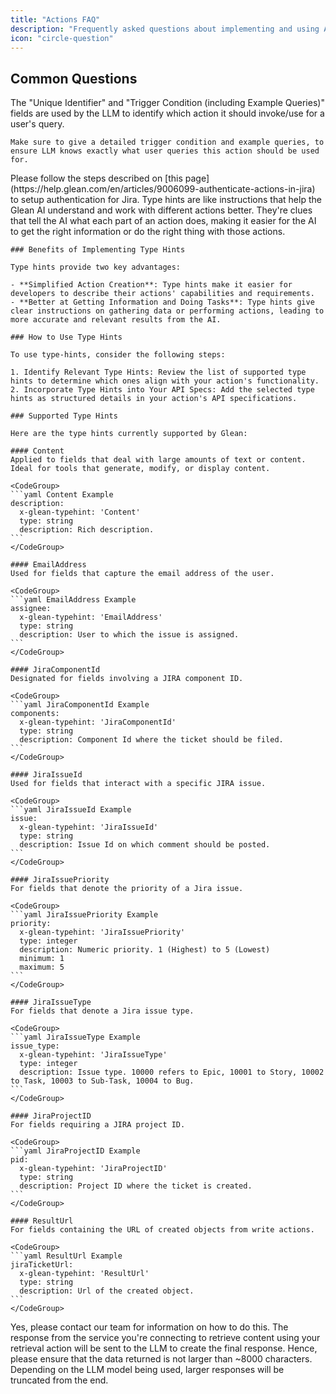 ```yaml
---
title: "Actions FAQ"
description: "Frequently asked questions about implementing and using Actions on Glean's platform"
icon: "circle-question"
---
```


## Common Questions

<AccordionGroup>
  <Accordion title="Which fields are interpreted by LLM?">
    The "Unique Identifier" and "Trigger Condition (including Example Queries)" fields are used by the LLM to identify which action it should invoke/use for a user's query.

    Make sure to give a detailed trigger condition and example queries, to ensure LLM knows exactly what user queries this action should be used for.
  </Accordion>

  <Accordion title="How to authenticate Actions built using Glean's Jira template?">
    Please follow the steps described on [this page](https://help.glean.com/en/articles/9006099-authenticate-actions-in-jira) to setup authentication for Jira.
  </Accordion>

  <Accordion title="What are type hints?">
    Type hints are like instructions that help the Glean AI understand and work with different actions better. They're clues that tell the AI what each part of an action does, making it easier for the AI to get the right information or do the right thing with those actions.

    ### Benefits of Implementing Type Hints

    Type hints provide two key advantages:

    - **Simplified Action Creation**: Type hints make it easier for developers to describe their actions' capabilities and requirements.
    - **Better at Getting Information and Doing Tasks**: Type hints give clear instructions on gathering data or performing actions, leading to more accurate and relevant results from the AI.

    ### How to Use Type Hints

    To use type-hints, consider the following steps:

    1. Identify Relevant Type Hints: Review the list of supported type hints to determine which ones align with your action's functionality.
    2. Incorporate Type Hints into Your API Specs: Add the selected type hints as structured details in your action's API specifications.

    ### Supported Type Hints

    Here are the type hints currently supported by Glean:

    #### Content
    Applied to fields that deal with large amounts of text or content. Ideal for tools that generate, modify, or display content.

    <CodeGroup>
    ```yaml Content Example
    description:
      x-glean-typehint: 'Content'
      type: string
      description: Rich description.
    ```
    </CodeGroup>

    #### EmailAddress
    Used for fields that capture the email address of the user.

    <CodeGroup>
    ```yaml EmailAddress Example
    assignee:
      x-glean-typehint: 'EmailAddress'
      type: string
      description: User to which the issue is assigned.
    ```
    </CodeGroup>

    #### JiraComponentId
    Designated for fields involving a JIRA component ID.

    <CodeGroup>
    ```yaml JiraComponentId Example
    components:
      x-glean-typehint: 'JiraComponentId'
      type: string
      description: Component Id where the ticket should be filed.
    ```
    </CodeGroup>

    #### JiraIssueId
    Used for fields that interact with a specific JIRA issue.

    <CodeGroup>
    ```yaml JiraIssueId Example
    issue:
      x-glean-typehint: 'JiraIssueId'
      type: string
      description: Issue Id on which comment should be posted.
    ```
    </CodeGroup>

    #### JiraIssuePriority
    For fields that denote the priority of a Jira issue.

    <CodeGroup>
    ```yaml JiraIssuePriority Example
    priority:
      x-glean-typehint: 'JiraIssuePriority'
      type: integer
      description: Numeric priority. 1 (Highest) to 5 (Lowest)
      minimum: 1
      maximum: 5
    ```
    </CodeGroup>

    #### JiraIssueType
    For fields that denote a Jira issue type.

    <CodeGroup>
    ```yaml JiraIssueType Example
    issue_type:
      x-glean-typehint: 'JiraIssueType'
      type: integer
      description: Issue type. 10000 refers to Epic, 10001 to Story, 10002 to Task, 10003 to Sub-Task, 10004 to Bug.
    ```
    </CodeGroup>

    #### JiraProjectID
    For fields requiring a JIRA project ID.

    <CodeGroup>
    ```yaml JiraProjectID Example
    pid:
      x-glean-typehint: 'JiraProjectID'
      type: string
      description: Project ID where the ticket is created.
    ```
    </CodeGroup>

    #### ResultUrl
    For fields containing the URL of created objects from write actions.

    <CodeGroup>
    ```yaml ResultUrl Example
    jiraTicketUrl:
      x-glean-typehint: 'ResultUrl'
      type: string
      description: Url of the created object.
    ```
    </CodeGroup>
  </Accordion>

  <Accordion title="Do Actions work for endpoints behind VPN?">
    Yes, please contact our team for information on how to do this.
  </Accordion>

  <Accordion title="How much data can my service return (for retrieval actions)?">
    The response from the service you're connecting to retrieve content using your retrieval action will be sent to the LLM to create the final response. Hence, please ensure that the data returned is not larger than ~8000 characters. Depending on the LLM model being used, larger responses will be truncated from the end.
  </Accordion>
</AccordionGroup>
